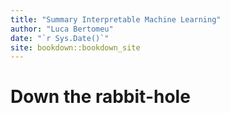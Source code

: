 ```yaml
--- 
title: "Summary Interpretable Machine Learning"
author: "Luca Bertomeu"
date: "`r Sys.Date()`"
site: bookdown::bookdown_site
---
```


# Down the rabbit-hole

